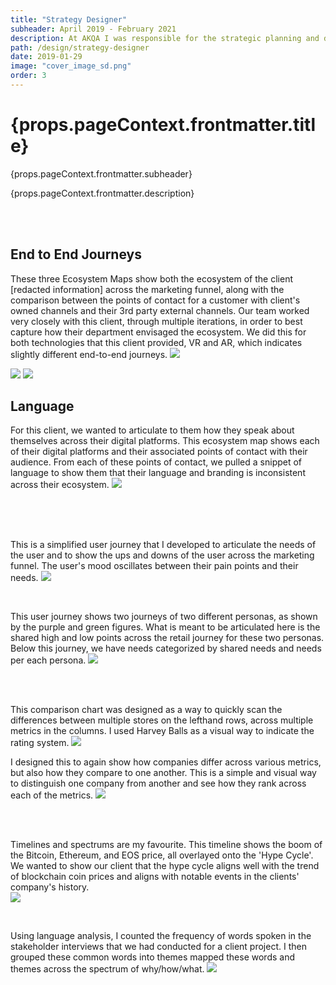 ```yaml
---
title: "Strategy Designer"
subheader: April 2019 - February 2021
description: At AKQA I was responsible for the strategic planning and development of design frameworks that would be featured in our client deliverables.
path: /design/strategy-designer
date: 2019-01-29
image: "cover_image_sd.png"
order: 3
---
```


<h1>{props.pageContext.frontmatter.title}</h1>
<Subheader>{props.pageContext.frontmatter.subheader}</Subheader>
<p>{props.pageContext.frontmatter.description}</p>

<br />
<br />

<Section title="Ecosystem Maps">

## End to End Journeys
These three Ecosystem Maps show both the ecosystem of the client [redacted information] across the marketing funnel, along with the comparison between the points of contact for a customer with client's owned channels and their 3rd party external channels. Our team worked very closely with this client, through multiple iterations, in order to best capture how their department envisaged the ecosystem. We did this for both technologies that this client provided, VR and AR, which indicates slightly different end-to-end journeys. 
<Image src="VR_End_to_End_Journey.png" />

<Image src="Smart_Display_End_to_End_Journey.png" />

<Image src="Combined_DTC_End_to_End_Journey.png" />

## Language
For this client, we wanted to articulate to them how they speak about themselves across their digital platforms. This ecosystem map shows each of their digital platforms and their associated points of contact with their audience. From each of these points of contact, we pulled a snippet of language to show them that their language and branding is inconsistent across their ecosystem. 
<Image src="language.png" />



<br />
<br />
<br />

</Section>

<Section title="User Journeys">

This is a simplified user journey that I developed to articulate the needs of the user and to show the ups and downs of the user across the marketing funnel. The user's mood oscillates between their pain points and their needs.
<Image src="SVCjourney.png" />

<br />

This user journey shows two journeys of two different personas, as shown by the purple and green figures. What is meant to be articulated here is the shared high and low points across the retail journey for these two personas. Below this journey, we have needs categorized by shared needs and needs per each persona. 
<Image src="fbjourney.png" />

</Section>

<br />
<br />

<Section title="Comparison Charts">

This comparison chart was designed as a way to quickly scan the differences between multiple stores on the lefthand rows, across multiple metrics in the columns. I used Harvey Balls as a visual way to indicate the rating system.
<Image src="harveyballs.png" />
<br />

I designed this to again show how companies differ across various metrics, but also how they compare to one another. This is a simple and visual way to distinguish one company from another and see how they rank across each of the metrics.
<Image src="bestpractices.png" />

<br />
<br />

</Section>

<Section title="Timelines + Spectrums">

Timelines and spectrums are my favourite. This timeline shows the boom of the Bitcoin, Ethereum, and EOS price, all overlayed onto the 'Hype Cycle'. We wanted to show our client that the hype cycle aligns well with the trend of blockchain coin prices and aligns with notable events in the clients' company's history.  
<Image src="blockchainhype.png" />

<br />

Using language analysis, I counted the frequency of words spoken in the stakeholder interviews that we had conducted for a client project. I then grouped these common words into themes mapped these words and themes across the spectrum of why/how/what.
<Image src="keywordsconcepts.png" />



</Section>
